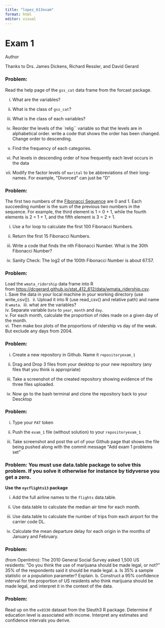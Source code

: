```yaml
---
title: "lopez_613exam"
format: html
editor: visual
---
```


# Exam 1

Author

Thanks to Drs. James Dickens, Richard Ressler, and David Gerard 

### **Problem**:

Read the help page of the `gss_cat` data frame from the forcast package.

i.  What are the variables?\

ii. What is the class of `gss_cat`?\

iii. What is the class of each variables?\

iv. Reorder the levels of the \`relig\`\` variable so that the levels are in alphabetical order. write a code that shows the order has been changed. Change order to descending.\

v.  Find the frequency of each categories.\

vi. Put levels in descending order of how frequently each level occurs in the data

vii. Modify the factor levels of `marital` to be abbreviations of their long-names. For example, \"Divorced\" can just be \"D\"

### **Problem**:

The first two numbers of the [Fibonacci Sequence](https://en.wikipedia.org/wiki/Fibonacci_number) are 0 and 1. Each succeeding number is the sum of the previous two numbers in the sequence. For example, the third element is 1 = 0 + 1, while the fourth elements is 2 = 1 + 1, and the fifth element is 3 = 2 + 1. 

i.  Use a for loop to calculate the first 100 Fibonacci Numbers.\

ii. Return the first 15 Fibonacci Numbers.\

iii. Write a code that finds the nth Fibonacci Number. What is the 30th Fibonacci Number?\

iv. Sanity Check: The log2 of the 100th Fibonacci Number is about 67.57.

### **Problem**:

Load the `wmata_ridership` data frame into R from <https://dcgerard.github.io/stat_412_612/data/wmata_ridership.csv>.\
i. Save the data in your local machine in your working directory (use write_csv()).  ii. Upload it into R (use read_csv() and relative path) and name it `wmata`.  iii. what are the variables?\
iv. Separate variable `Date` to `year`, `month` and `day`.\
v. For each month, calculate the proportion of rides made on a given day of the month.\
vi. Then make box plots of the proportions of ridership vs day of the weak. But exclude any days from 2004.\

### **Problem**:

i.  Create a new repository in Github. Name it `repositoryexam_1`\

ii. Drag and Drop 3 files from your desktop to your new repository (any files that you think is appropriate)\

iii. Take a screenshot of the created repository showing evidence of the three files uploaded.\

iv. Now go to the bash terminal and clone the repository back to your Descktop\

### **Problem**:

i.  Type your `PAT` token\

ii. Push the `exam_1` file (without solution) to your `repositoryexam_1`

iii. Take screenshot and post the url of your Github page that shows the file being pushed along with the commit message \"Add exam 1 problems set\"

### **Problem**: You must use data.table package to solve this problem. If you solve it otherwise for instance by tidyverse you get a zero.

**Use the `nycflights13` package**

i.  Add the full airline names to the `flights` data.table.

ii. Use data.table to calculate the median air time for each month.

iii. Use data.table to calculate the number of trips from each airport for the carrier code DL.\

iv. Calculate the mean departure delay for each origin in the months of January and February.

### **Problem**:

(from OpenIntro): The 2010 General Social Survey asked 1,500 US residents: \"Do you think the use of marijuana should be made legal, or not?\" 35% of the respondents said it should be made legal. a. Is 35% a sample statistic or a population parameter? Explain. b. Construct a 95% confidence interval for the proportion of US residents who think marijuana should be made legal, and interpret it in the context of the data.

### **Problem**:

Read up on the `ex0330` dataset from the Sleuth3 R package. Determine if education level is associated with income. Interpret any estimates and confidence intervals you derive.
